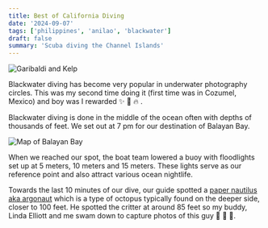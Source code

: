 ```yaml
---
title: Best of California Diving
date: '2024-09-07'
tags: ['philippines', 'anilao', 'blackwater']
draft: false
summary: 'Scuba diving the Channel Islands'
---
```


<Image
  src="/static/images/channel-islands/garibaldi-kelp.jpg"
  width={800}
  height={840}
  alt="Garibaldi and Kelp"
/>

Blackwater diving has become very popular in underwater photography circles. This was my second time doing it (first time was in Cozumel, Mexico) and boy was I rewarded ✨ 🤩 🔥 .

Blackwater diving is done in the middle of the ocean often with depths of thousands of feet. We set out at 7 pm for our destination of Balayan Bay.

<Image
  src="/static/images/anilao-blackwater/balayan-bay.jpg"
  width={800}
  height={840}
  alt="Map of Balayan Bay"
/>

When we reached our spot, the boat team lowered a buoy with floodlights set up at 5 meters, 10 meters and 15 meters. These lights serve as our reference point and also attract various ocean nightlife.

Towards the last 10 minutes of our dive, our guide spotted a [paper nautilus aka argonaut](https://oceanconservancy.org/blog/2020/10/05/paper-nautilus/) which is a type of octopus typically found on the deeper side, closer to 100 feet. He spotted the critter at around 85 feet so my buddy, Linda Elliott and me swam down to capture photos of this guy 📸 🎥 🎉.
